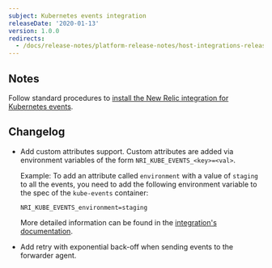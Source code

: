 ```yaml
---
subject: Kubernetes events integration
releaseDate: '2020-01-13'
version: 1.0.0
redirects:
  - /docs/release-notes/platform-release-notes/host-integrations-release-notes/new-relic-integration-kubernetes-events-100
---
```


## Notes

Follow standard procedures to [install the New Relic integration for Kubernetes events](/docs/integrations/kubernetes-integration/kubernetes-events/install-kubernetes-events-integration).

## Changelog

* Add custom attributes support. Custom attributes are added via environment variables of the form `NRI_KUBE_EVENTS_<key>=<val>`.

  Example: To add an attribute called `environment` with a value of `staging` to all the events, you need to add the following environment variable to the spec of the `kube-events` container:

  ```
  NRI_KUBE_EVENTS_environment=staging
  ```

  More detailed information can be found in the [integration's documentation](https://docs.newrelic.com/docs/integrations/kubernetes-integration/kubernetes-events/install-kubernetes-events-integration#custom-attributes).
* Add retry with exponential back-off when sending events to the forwarder agent.
